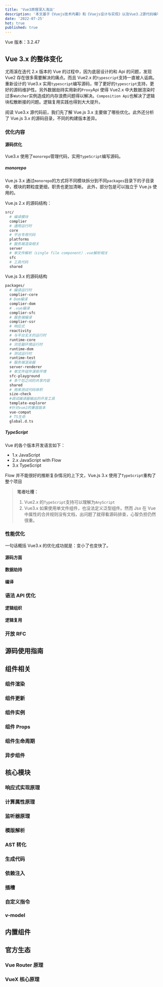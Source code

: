 ```yaml
---
title: 'Vue3原理深入浅出'
description: '本文基于《Vuejs技术内幕》和《Vuejs设计与实现》以及Vue3.2源代码编写。'
date: '2022-07-25'
hot: true
published: true
---
```


Vue 版本：3.2.47

## Vue 3.x 的整体变化

尤雨溪在迭代 2.x 版本的 Vue 的过程中，因为底层设计的和 Api 的问题，发现 Vue2 存在很多需要解决的痛点。而且 Vue2.x 的`typescript`支持一直被人诟病。重新设计的 Vue3.x 实用`typescript`编写源码，带了更好的`typescript`支持，更好的源码维护性。另外数据劫持实用新的`Proxy`Api 使得 Vue2.x 中大数据渲染时过多`Watcher`实例造成的内存浪费问题得以解决。`Composition Api`也解决了逻辑块松散断接的问题。逻辑复用实践也得到大大提升。

阅读 Vue3.x 源代码前，我们先了解 Vue.js 3.x 主要做了哪些优化。此外还分析了 Vue.js 3.x 的源码目录，不同的构建版本差异。

### 优化内容

#### 源码优化

Vue3.x 使用了`monorepo`管理代码，实用`TypeScript`编写源码。

##### monorepo

Vue.js 3.x 通过`monorepo`的方式将不同模块拆分到不同`packages`目录下的子目录中，模块的颗粒度更细，职责也更加清晰。
此外，部分包是可以独立于 Vue.js 使用的。

Vue.js 2.x 的源码结构：

```bash
src/
  # 编译模块
  complier
  # 通用运行时
  core
  # 平台专用代码
  platforms
  # 服务端渲染相关
  server
  # 单文件解析（single file component）.vue解析相关
  sfc
  # 工具代码
  shared
```

Vue.js 3.x 的源码结构

```bash
packages/
  # 编译运行时
  complier-core
  # Dom编译
  complier-dom
  # .vue编译
  complier-sfc
  # 服务端编译
  complier-ssr
  # 响应式
  reactivity
  # 与平台无关的运行时
  runtime-core
  # 浏览器环境运行时
  runtime-dom
  # 测试运行时
  runtime-test
  # 服务端渲染器
  server-renderer
  # 单文件组件演练环境
  sfc-playground
  # 多个包之间的共享内容
  shared
  # 用来测试代码体积
  size-check
  #调试编译器输出的开发工具
  template-explorer
  #针对vue2的兼容版本
  vue-compat
  # TS生命
  global.d.ts
```

##### TypeScript

Vue 的各个版本开发语言如下：

- 1.x JavaScript
- 2.x JavaScript with Flow
- 3.x TypeScript

Flow 并不能很好的推断复杂情况的上下文，Vue.js 3.x 使用了`TypeScript`重构了整个项目

> **笔者吐槽：**
>
> 1. Vue2.x 的`TypeScript`支持可以理解为`AnyScript`
> 2. Vue3.x 如果使用单文件组件，也没法定义泛型组件。然而 Jsx 在 Vue 中属性的合并规则没有文档，出问题了就得看源码排查，心智负担仍然很重。

### 性能优化

一句话概括 Vue3.x 的优化成功就是：变小了也变快了。

#### 源码方面

#### 数据劫持

#### 编译

### 语法 API 优化

#### 逻辑组织

#### 逻辑复用

### 开放 RFC

## 源码使用指南

## 组件相关

### 组件渲染

### 组件更新

### 组件实例

### 组件 Props

### 组件生命周期

### 异步组件

## 核心模块

### 响应式实现原理

### 计算属性原理

### 监听器原理

### 模版解析

### AST 转化

### 生成代码

### 依赖注入

### 插槽

### 自定义指令

### v-model

## 内置组件

## 官方生态

### Vue Router 原理

### VueX 核心原理
